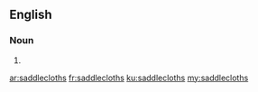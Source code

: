 ==English==

===Noun===
{{head|en|plural}}

# {{plural of|saddlecloth|lang=en|nocat=1}}

[[ar:saddlecloths]]
[[fr:saddlecloths]]
[[ku:saddlecloths]]
[[my:saddlecloths]]